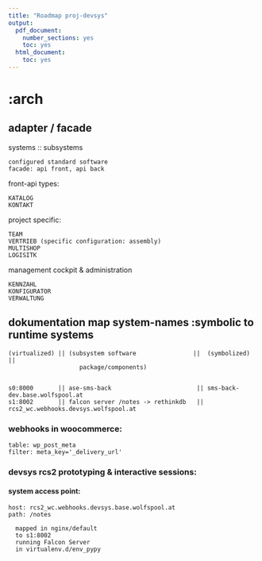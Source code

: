 ```yaml
---
title: "Roadmap proj-devsys"
output:
  pdf_document:
    number_sections: yes
    toc: yes
  html_document:
    toc: yes
---
```


# :arch
## adapter / facade

  systems :: subsystems

    configured standard software
    facade: api front, api back

  front-api types:

    KATALOG
    KONTAKT
    
  project specific:

    TEAM
    VERTRIEB (specific configuration: assembly)
    MULTISHOP
    LOGISITK
    
  management cockpit & administration

    KENNZAHL
    KONFIGURATOR
    VERWALTUNG
    
  
## dokumentation map system-names :symbolic to runtime systems 

    (virtualized) || (subsystem software                ||  (symbolized)   ||  
                        package/components)
    
    
    s0:8000       || ase-sms-back                        || sms-back-dev.base.wolfspool.at
    s1:8002       || falcon server /notes -> rethinkdb   || rcs2_wc.webhooks.devsys.wolfspool.at
    




### webhooks in woocommerce:

    table: wp_post_meta
    filter: meta_key='_delivery_url'
  


### devsys rcs2 prototyping & interactive sessions:

#### system access point:

    host: rcs2_wc.webhooks.devsys.base.wolfspool.at
    path: /notes

      mapped in nginx/default
      to s1:8002
      running Falcon Server
      in virtualenv.d/env_pypy

  
